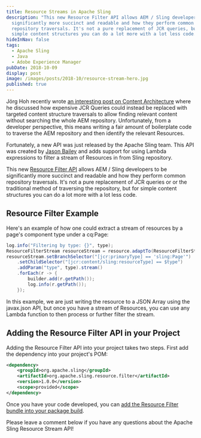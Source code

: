 ```yaml
---
title: Resource Streams in Apache Sling
description: "This new Resource Filter API allows AEM / Sling developers to be
  significantly more succinct and readable and how they perform common
  repository traversals. It's not a pure replacement of JCR queries, but for
  simple content structures you can do a lot more with a lot less code. "
hideInNav: false
tags:
  - Apache Sling
  - Java
  - Adobe Experience Manager
pubDate: 2018-10-09
display: post
image: /images/posts/2018-10/resource-stream-hero.jpg
published: true
---
```


  
Jörg Hoh recently wrote [an interesting post on Content Architecture](https://cqdump.wordpress.com/2018/09/10/content-architecture-dealing-with-relations/) where he discussed how expensive JCR Queries could instead be replaced with targeted content structure traversals to allow finding relevant content without searching the whole AEM repository. Unfortunately, from a developer perspective, this means writing a fair amount of boilerplate code to traverse the AEM repository and then identify the relevant Resources.  

Fortunately, a new API was just released by the Apache Sling team. This API was created by [Jason Bailey](https://www.linkedin.com/in/jason-e-bailey/) and adds support for using Lambda expressions to filter a stream of Resources in from Sling repository.

This new [Resource Filter API](https://github.com/apache/sling-org-apache-sling-resource-filter) allows AEM / Sling developers to be significantly more succinct and readable and how they perform common repository traversals. It's not a pure replacement of JCR queries or or the traditional method of traversing the repository, but for simple content structures you can do a lot more with a lot less code.

  
## Resource Filter Example  

  
Here's an example of how one could extract a stream of resources by a page's component type under a cq:Page:

  

```java
log.info("Filtering by type: {}", type);
ResourceFilterStream resourceStream = resource.adaptTo(ResourceFilterStream.class);
resourceStream.setBranchSelector("[jcr:primaryType] == 'sling:Page'")
	.setChildSelector("[jcr:content/sling:resourceType] == $type")
	.addParam("type", type).stream()
	.forEach(r -> {
		builder.add(r.getPath());
		log.info(r.getPath());
	});
```

  
In this example, we are just writing the resource to a JSON Array using the javax.json API, but once you have a stream of Resources, you can use any Lambda function to then process or further filter the stream.

  
## Adding the Resource Filter API in your Project

  
Adding the Resource Filter API into your project takes two steps. First add the dependency into your project's POM:

  

```xml
<dependency>
    <groupId>org.apache.sling</groupId>
    <artifactId>org.apache.sling.resource.filter</artifactId>
    <version>1.0.0</version>
    <scope>provided</scope>
</dependency>
```

  
Once you have your code developed, you can [add the Resource Filter bundle into your package build](https://www.linkedin.com/pulse/how-add-third-party-bundle-you-aem-package-veena-vikraman/).

Please leave a comment below if you have any questions about the Apache Sling Resource Stream API!  
